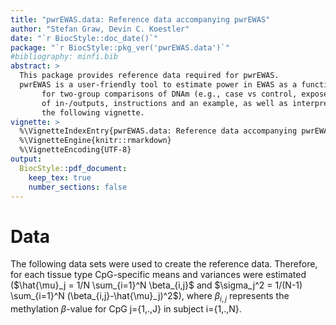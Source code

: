 ```yaml
---
title: "pwrEWAS.data: Reference data accompanying pwrEWAS"
author: "Stefan Graw, Devin C. Koestler"
date: "`r BiocStyle::doc_date()`"
package: "`r BiocStyle::pkg_ver('pwrEWAS.data')`"
#bibliography: minfi.bib
abstract: >
  This package provides reference data required for pwrEWAS. 
  pwrEWAS is a user-friendly tool to estimate power in EWAS as a function of sample and effect size 
       for two-group comparisons of DNAm (e.g., case vs control, exposed vs non-exposed, etc.). Detailed description 
       of in-/outputs, instructions and an example, as well as interpretations of the example results are provided in 
       the following vignette.
vignette: >
  %\VignetteIndexEntry{pwrEWAS.data: Reference data accompanying pwrEWAS}
  %\VignetteEngine{knitr::rmarkdown}
  %\VignetteEncoding{UTF-8}
output: 
  BiocStyle::pdf_document:
    keep_tex: true
    number_sections: false
---
```


# Data

The following data sets were used to create the reference data. Therefore, for each tissue type CpG-specific means and variances were estimated ($\hat{\mu}_j =  1/N \sum_{i=1}^N \beta_{i,j}$ and $\sigma_j^2 = 1/(N-1) \sum_{i=1}^N (\beta_{i,j}-\hat{\mu}_j)^2$), where $\beta_{i,j}$ represents the methylation $\beta$-value for CpG j={1,.,J} in subject i={1,.,N}. 

\begin{table}[]
\hspace{-3cm}\begin{tabular}{llll}
\hline
Tissue Type              & Accession Number & Subjects within GSE-ID limited to & Reference                                 \\\hline\hline
Saliva                   & GSE92767         &                                   & (Hong et al., 2017)                       \\
Lymphoma                 & GSE42372         & disease state: non-HIV lymphoma   & (Matsunaga et al., 2014)                  \\
Placenta                 & GSE62733         & health state: Normal              & (Kawai et al., 2015)                      \\
Liver                    & GSE61258         & diseasestatus: Control            & (Horvath et al., 2014)                    \\
Colon                    & GSE77718         & disease state: Normal             & (McInnes et al., 2017)                    \\
Blood (Adults)           & GSE42861         & subject: Normal                   & (Kular et al., 2018; Y. Liu et al., 2013) \\
Blood (Children)         & GSE83334         & age: 5 years                      & (Urdinguio et al., 2016)                  \\
Blood (Newborns)         & GSE82273         &                                   & (Markunas et al., 2016)                   \\
Cord-blood (whole blood) & GSE69176         &                                   &                                           \\
Cord-blood (PBMC)        & GSE110128        & cord blood                        & (Langie et al., 2018)                     \\
Adult (PBMC)             & GSE67170         & disease state: control            & (Y. H. Zhang et al., 2018)                \\
Sperm                    & GSE114753        & control                           & (Jenkins et al., 2017)                    \\ \hline
\end{tabular}
\end{table}


